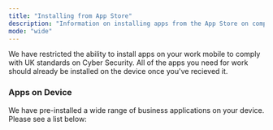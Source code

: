 ```yaml
---
title: "Installing from App Store"
description: "Information on installing apps from the App Store on company owned iOS Devices"
mode: "wide"
---
```


<Warning>
  We have restricted the ability to install apps on your work mobile to comply with UK standards on Cyber Security. All of the apps you need for work should already be installed on the device once you've recieved it.
</Warning>

### Apps on Device

We have pre-installed a wide range of business applications on your device. Please see a list below: